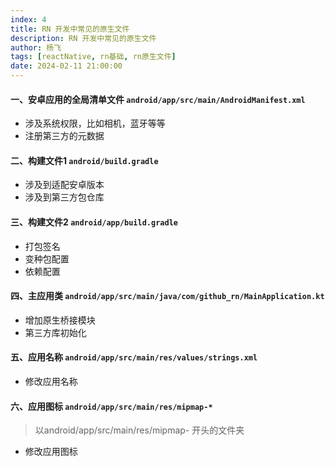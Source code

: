 ```yaml
---
index: 4
title: RN 开发中常见的原生文件
description: RN 开发中常见的原生文件
author: 杨飞
tags: [reactNative, rn基础, rn原生文件]
date: 2024-02-11 21:00:00
---
```


#### 一、安卓应用的全局清单文件 `android/app/src/main/AndroidManifest.xml`
  - 涉及系统权限，比如相机，蓝牙等等
  - 注册第三方的元数据

#### 二、构建文件1 `android/build.gradle`
  - 涉及到适配安卓版本
  - 涉及到第三方包仓库

#### 三、构建文件2 `android/app/build.gradle`
  - 打包签名
  - 变种包配置
  - 依赖配置

#### 四、主应用类 `android/app/src/main/java/com/github_rn/MainApplication.kt`
  - 增加原生桥接模块
  - 第三方库初始化

#### 五、应用名称 `android/app/src/main/res/values/strings.xml`
  - 修改应用名称

#### 六、应用图标 `android/app/src/main/res/mipmap-*`
  > 以android/app/src/main/res/mipmap- 开头的文件夹
  - 修改应用图标
